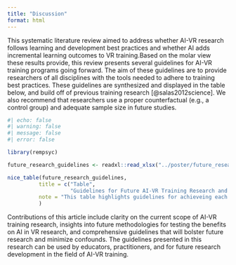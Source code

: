 ```yaml
---
title: "Discussion"
format: html
---
```


This systematic literature review aimed to address whether AI-VR research follows learning and development best practices and whether AI adds incremental learning outcomes to VR training.Based on the molar view these results provide, this review presents several guidelines for AI-VR training programs going forward. The aim of these guidelines are to provide researchers of all disciplines with the tools needed to adhere to training best practices. These guidelines are synthesized and displayed in the table below, and build off of previous training research [@salas2012science]. We also recommend that researchers use a proper counterfactual (e.g., a control group) and adequate sample size in future studies.

```r
#| echo: false
#| warning: false
#| message: false
#| error: false

library(rempsyc)

future_research_guidelines <- readxl::read_xlsx("../poster/future_research_guidelines.xlsx")

nice_table(future_research_guidelines,
          title = c("Table", 
                    "Guidelines for Future AI-VR Training Research and Adherence to Best Practices"),
          note = "This table highlights guidelines for achieveing each of the training best practices suggested by Salas (2012)."
          )
```

Contributions of this article include clarity on the current scope of AI-VR training research, insights into future methodologies for testing the benefits on AI in VR research, and comprehensive guidelines that will bolster future research and minimize confounds. The guidelines presented in this research can be used by educators, practitioners, and for future research development in the field of AI-VR training.
